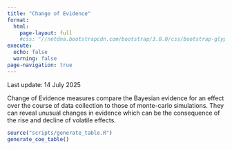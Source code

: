 ```yaml
---
title: "Change of Evidence"
format: 
  html:
    page-layout: full
    #css: "//netdna.bootstrapcdn.com/bootstrap/3.0.0/css/bootstrap-glyphicons.css"
execute: 
  echo: false
  warning: false
page-navigation: true
---
```


Last update: 14 July 2025

Change of Evidence measures compare the Bayesian evidence for an effect over the course of data collection to those of monte-carlo simulations. They can reveal unusual changes in evidence which can be the consequence of the rise and decline of volatile effects.

```r


source("scripts/generate_table.R")
generate_coe_table()

```
